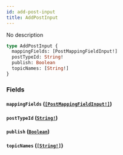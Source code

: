```yaml
---
id: add-post-input
title: AddPostInput
---
```


No description

```graphql
type AddPostInput {
  mappingFields: [PostMappingFieldInput!]
  postTypeId: String!
  publish: Boolean
  topicNames: [String!]
}
```

### Fields

#### `mappingFields` ([`[PostMappingFieldInput!]`](/docs/graphql/inputs/post-mapping-field-input))

#### `postTypeId` ([`String!`](/docs/graphql/scalars/string))

#### `publish` ([`Boolean`](/docs/graphql/scalars/boolean))

#### `topicNames` ([`[String!]`](/docs/graphql/scalars/string))

